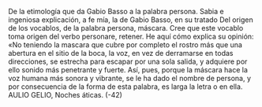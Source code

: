 De la etimología que da Gabio Basso a la palabra persona.
Sabia e ingeniosa explicación, a fe mía, la de Gabio Basso, en su tratado Del
origen de los vocablos, de la palabra persona, máscara. Cree que este vocablo toma
origen del verbo personare, retener. He aquí cómo explica su opinión: «No
teniendo la mascara que cubre por completo el rostro más que una abertura en el
sitio de la boca, la voz, en vez de derramarse en todas direcciones, se estrecha
para escapar por una sola salida, y adquiere por ello sonido más penetrante y
fuerte. Así, pues, porque la máscara hace la voz humana más sonora y vibrante,
se le ha dado el nombre de persona, y por consecuencia de la forma de esta
palabra, es larga la letra o en ella.
AULIO GELIO, Noches áticas.
(-42)
